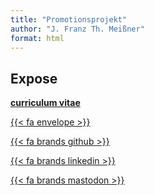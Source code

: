 ```yaml
---
title: "Promotionsprojekt"
author: "J. Franz Th. Meißner"
format: html
---
```


## Expose

[**curriculum vitae**](/CV_2025.pdf)

[{{< fa envelope >}}](mailto:j.f.th.meissner@gmail.com)

[{{< fa brands github >}}](https://github.com/jfthm/)

[{{< fa brands linkedin >}}](https://www.linkedin.com/in/jfthm)

[{{< fa brands mastodon >}}](https://mastodon.berlin/@jfthm/)